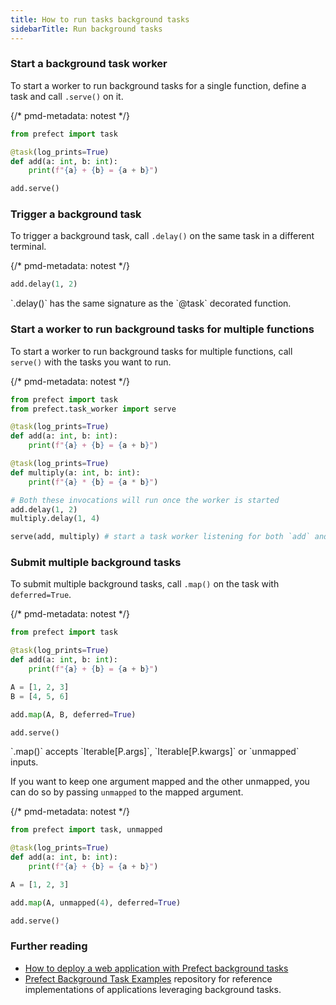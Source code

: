 ```yaml
---
title: How to run tasks background tasks
sidebarTitle: Run background tasks
---
```


### Start a background task worker

To start a worker to run background tasks for a single function, define a task and call `.serve()` on it.

{/* pmd-metadata: notest */}
```python
from prefect import task

@task(log_prints=True)
def add(a: int, b: int):
    print(f"{a} + {b} = {a + b}")

add.serve()
```

### Trigger a background task

To trigger a background task, call `.delay()` on the same task in a different terminal.

{/* pmd-metadata: notest */}
```python
add.delay(1, 2)
```

<Tip>
`.delay()` has the same signature as the `@task` decorated function.
</Tip>

### Start a worker to run background tasks for multiple functions

To start a worker to run background tasks for multiple functions, call `serve()` with the tasks you want to run.

{/* pmd-metadata: notest */}
```python
from prefect import task
from prefect.task_worker import serve

@task(log_prints=True)
def add(a: int, b: int):
    print(f"{a} + {b} = {a + b}")

@task(log_prints=True)
def multiply(a: int, b: int):
    print(f"{a} * {b} = {a * b}")

# Both these invocations will run once the worker is started
add.delay(1, 2)
multiply.delay(1, 4)

serve(add, multiply) # start a task worker listening for both `add` and `multiply`
```

### Submit multiple background tasks

To submit multiple background tasks, call `.map()` on the task with `deferred=True`.

{/* pmd-metadata: notest */}
```python
from prefect import task

@task(log_prints=True)
def add(a: int, b: int):
    print(f"{a} + {b} = {a + b}")

A = [1, 2, 3]
B = [4, 5, 6]

add.map(A, B, deferred=True)

add.serve()
```

<Tip>
`.map()` accepts `Iterable[P.args]`, `Iterable[P.kwargs]` or `unmapped` inputs.
</Tip>

If you want to keep one argument mapped and the other unmapped, you can do so by passing `unmapped` to the mapped argument.

{/* pmd-metadata: notest */}
```python
from prefect import task, unmapped

@task(log_prints=True)
def add(a: int, b: int):
    print(f"{a} + {b} = {a + b}")

A = [1, 2, 3]

add.map(A, unmapped(4), deferred=True)

add.serve()
```

### Further reading

- [How to deploy a web application with Prefect background tasks](/v3/advanced/background-tasks)
- [Prefect Background Task Examples](https://github.com/PrefectHQ/prefect-background-task-examples) repository for reference implementations of applications leveraging background tasks.